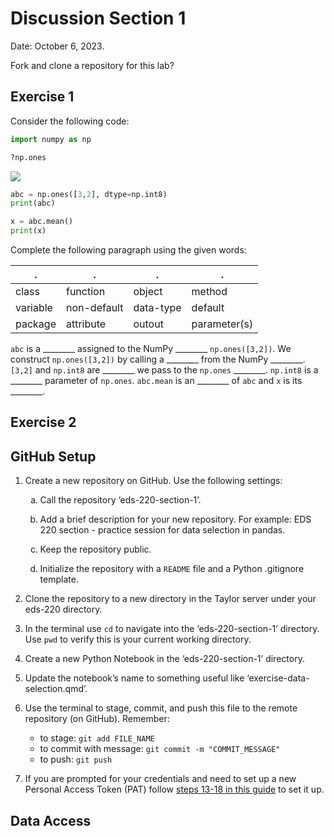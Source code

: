 # Discussion Section 1

Date: October 6, 2023.

Fork and clone a repository for this lab?

## Exercise 1
Consider the following code:


```python
import numpy as np

?np.ones
```
![](/images/lesson-1/np-ones-docstring.png)

```python
abc = np.ones([3,2], dtype=np.int8)
print(abc)

x = abc.mean()
print(x)
```

Complete the following paragraph using the given words:

| . | . | .| .|
|---|---|---|---|
| class | function | object |method |
| variable | non-default |data-type |default |
|package | attribute | outout | parameter(s) | optional|

`abc` is a ________ assigned to the NumPy ________ `np.ones([3,2])`. We construct `np.ones([3,2])` by calling a ________ from the NumPy ________. `[3,2]` and `np.int8` are ________ we pass to the `np.ones` ________. `np.int8` is a ________ parameter of `np.ones`. `abc.mean` is an ________ of `abc` and `x` is its ________. 

## Exercise 2
:::{.callout-tip}
## GitHub Setup
1. Create a new repository on GitHub. Use the following settings:

    a. Call the repository 'eds-220-section-1'.

    b. Add a brief description for your new repository. For example: EDS 220 section - practice session for data selection in pandas.

    c. Keep the repository public.

    d. Initialize the repository with a `README` file and a Python .gitignore template.

2. Clone the repository to a new directory in the Taylor server under your eds-220 directory.

3. In the terminal use `cd` to navigate into the 'eds-220-section-1' directory. Use `pwd` to verify this is your current working directory.

3. Create a new Python Notebook in the 'eds-220-section-1' directory. 

4. Update the notebook's name to something useful like 'exercise-data-selection.qmd'.

5. Use the terminal to stage, commit, and push this file to the remote repository (on GitHub). Remember:
    - to stage: `git add FILE_NAME`
    - to commit with message: `git commit -m "COMMIT_MESSAGE"`
    - to push: `git push`

6. If you are prompted for your credentials and need to set up a new Personal Access Token (PAT) follow [steps 13-18 in this guide](https://docs.google.com/document/d/1Pk6_rUDdFjdGg-YVo9Cl8ET3iDsYahyaP0VMRD4UHUk/edit?usp=sharing/) to set it up.
:::


:::{.callout-tip}
## Data Access


:::
